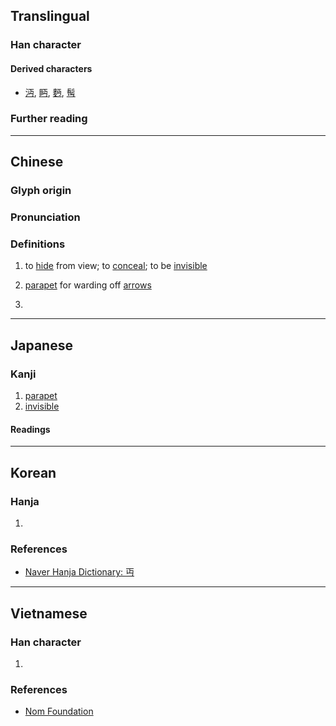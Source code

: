 {{also|丐}}
{{character info}}
==Translingual==

===Han character===
{{Han char|rn=1|rad=一|as=03|sn=4|four=10727|canj=MLVS|ids=⿱一⿰⿺𠃊丨𠃌(GHJTV),⿱一⿰⿺𠃋丨𠃌(K)}}

====Derived characters====
* [[沔]], [[眄]], [[麪]], [[髩]]

===Further reading===
{{Han ref|kx=0077.020|dkj=00021|dj=0154.020|hdz=10011.050|uh=4E0F}}

----

==Chinese==
{{zh-forms}}

===Glyph origin===
{{Han etym}}

===Pronunciation===
{{zh-pron
|m=miǎn
|c=min5
|h=
|mn=bián
|w=
|mc=y
|oc=y
|ma=
|cat=n,v,pn
}}

===Definitions===
{{head|zh|Han character}}

# {{lb|zh|literary}} to [[hide]] from view; to [[conceal]]; to be [[invisible]]
# {{lb|zh|historical}}  [[parapet]] for warding off [[arrow]]s
# {{surname|zh}}

----

==Japanese==

===Kanji===
{{ja-kanji|grade=uc|rs=一03}}

# [[parapet]]
# [[invisible]]

====Readings====
{{ja-readings
|goon=めん
|kanon=べん
|kun=み-えぬ
}}

----

==Korean==

===Hanja===
{{ko-hanja|가리다|가릴|면}}

# {{rfdef|ko|sort=一03}}

===References===
* [https://web.archive.org/web/20210209005725/https://hanja.dict.naver.com/hanja?q=%E4%B8%8F Naver Hanja Dictionary: 丏]

----

==Vietnamese==

===Han character===
{{vi-readings|hanviet=miện|nom=miện|rs=一03}}

# {{rfdef|vi|sort=一03}}

===References===
* [http://nomfoundation.org/common/nom_details.php?codepoint=4e0f Nom Foundation]